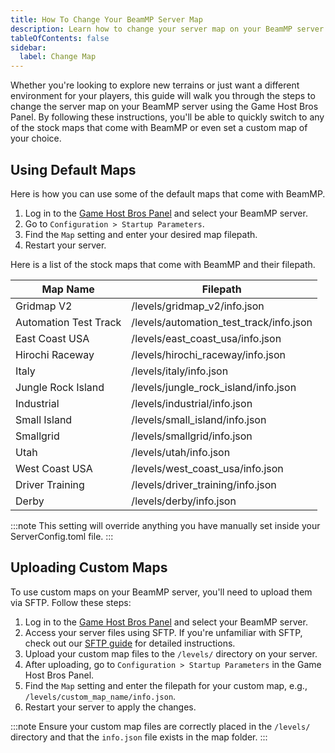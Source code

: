 ```yaml
---
title: How To Change Your BeamMP Server Map
description: Learn how to change your server map on your BeamMP server.
tableOfContents: false
sidebar:
  label: Change Map
---
```


Whether you're looking to explore new terrains or just want a different environment for your players, this guide will walk you through the steps to change the server map on your BeamMP server using the Game Host Bros Panel. By following these instructions, you'll be able to quickly switch to any of the stock maps that come with BeamMP or even set a custom map of your choice.


## Using Default Maps
Here is how you can use some of the default maps that come with BeamMP.

1. Log in to the [Game Host Bros Panel](https://panel.gamehostbros.com/) and select your BeamMP server.
2. Go to `Configuration > Startup Parameters`.
3. Find the `Map` setting and enter your desired map filepath.
4. Restart your server.

Here is a list of the stock maps that come with BeamMP and their filepath.

| Map Name             | Filepath                                  |
|----------------------|-------------------------------------------|
| Gridmap V2           | /levels/gridmap_v2/info.json              |
| Automation Test Track| /levels/automation_test_track/info.json   |
| East Coast USA       | /levels/east_coast_usa/info.json          |
| Hirochi Raceway      | /levels/hirochi_raceway/info.json         |
| Italy                | /levels/italy/info.json                   |
| Jungle Rock Island   | /levels/jungle_rock_island/info.json      |
| Industrial           | /levels/industrial/info.json              |
| Small Island         | /levels/small_island/info.json            |
| Smallgrid            | /levels/smallgrid/info.json               |
| Utah                 | /levels/utah/info.json                    |
| West Coast USA       | /levels/west_coast_usa/info.json          |
| Driver Training      | /levels/driver_training/info.json         |
| Derby                | /levels/derby/info.json                   |


:::note
This setting will override anything you have manually set inside your ServerConfig.toml file.
:::

## Uploading Custom Maps
To use custom maps on your BeamMP server, you'll need to upload them via SFTP. Follow these steps:

1. Log in to the [Game Host Bros Panel](https://panel.gamehostbros.com/) and select your BeamMP server.
2. Access your server files using SFTP. If you're unfamiliar with SFTP, check out our [SFTP guide](https://guides.gamehostbros.com/getting-started/uploading-files/) for detailed instructions.
3. Upload your custom map files to the `/levels/` directory on your server.
4. After uploading, go to `Configuration > Startup Parameters` in the Game Host Bros Panel.
5. Find the `Map` setting and enter the filepath for your custom map, e.g., `/levels/custom_map_name/info.json`.
6. Restart your server to apply the changes.

:::note
Ensure your custom map files are correctly placed in the `/levels/` directory and that the `info.json` file exists in the map folder.
:::